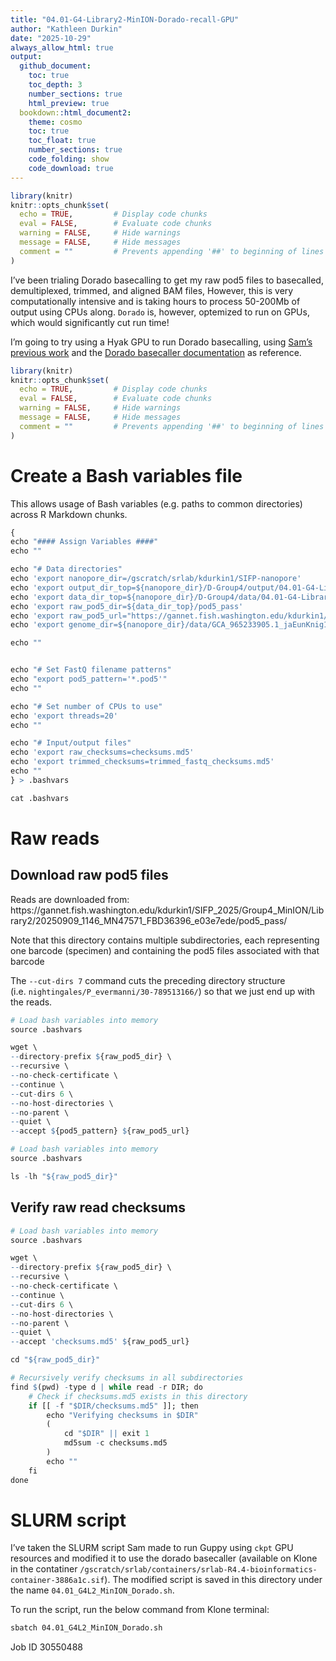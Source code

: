 ```yaml
---
title: "04.01-G4-Library2-MinION-Dorado-recall-GPU"
author: "Kathleen Durkin"
date: "2025-10-29"
always_allow_html: true
output: 
  github_document:
    toc: true
    toc_depth: 3
    number_sections: true
    html_preview: true 
  bookdown::html_document2:
    theme: cosmo
    toc: true
    toc_float: true
    number_sections: true
    code_folding: show
    code_download: true
---
```


```r
library(knitr)
knitr::opts_chunk$set(
  echo = TRUE,         # Display code chunks
  eval = FALSE,        # Evaluate code chunks
  warning = FALSE,     # Hide warnings
  message = FALSE,     # Hide messages
  comment = ""         # Prevents appending '##' to beginning of lines in code output
)
```

I've been trialing Dorado basecalling to get my raw pod5 files to basecalled, demultiplexed, trimmed, and aligned BAM files, However, this is very computationally intensive and is taking hours to process 50-200Mb of output using CPUs along. `Dorado` is, however, optemized to run on GPUs, which would significantly cut run time!

I'm going to try using a Hyak GPU to run Dorado basecalling, using [Sam's previous work](https://robertslab.github.io/sams-notebook/posts/2020/2020-09-04-Data-Wrangling---NanoPore-Fast5-Conversion-to-FastQ-of-C.bairdi-6129_403_26-on-Mox-with-GPU-Node/index.html) and the [Dorado basecaller documentation](https://software-docs.nanoporetech.com/dorado/latest/basecaller/basecall_overview/) as reference. 

```r
library(knitr)
knitr::opts_chunk$set(
  echo = TRUE,         # Display code chunks
  eval = FALSE,        # Evaluate code chunks
  warning = FALSE,     # Hide warnings
  message = FALSE,     # Hide messages
  comment = ""         # Prevents appending '##' to beginning of lines in code output
)
```


# Create a Bash variables file

This allows usage of Bash variables (e.g. paths to common directories) across R Markdown chunks.
```r
{
echo "#### Assign Variables ####"
echo ""

echo "# Data directories"
echo 'export nanopore_dir=/gscratch/srlab/kdurkin1/SIFP-nanopore'
echo 'export output_dir_top=${nanopore_dir}/D-Group4/output/04.01-G4-Library2-MinION-Dorado-recall-GPU'
echo 'export data_dir_top=${nanopore_dir}/D-Group4/data/04.01-G4-Library2-MinION-Dorado-recall-GPU'
echo 'export raw_pod5_dir=${data_dir_top}/pod5_pass'
echo 'export raw_pod5_url="https://gannet.fish.washington.edu/kdurkin1/SIFP_2025/Group4_MinION/Library2/20250909_1146_MN47571_FBD36396_e03e7ede/pod5_pass/"'
echo 'export genome_dir=${nanopore_dir}/data/GCA_965233905.1_jaEunKnig1.1/'

echo ""


echo "# Set FastQ filename patterns"
echo "export pod5_pattern='*.pod5'"
echo ""

echo "# Set number of CPUs to use"
echo 'export threads=20'
echo ""

echo "# Input/output files"
echo 'export raw_checksums=checksums.md5'
echo 'export trimmed_checksums=trimmed_fastq_checksums.md5'
echo ""
} > .bashvars

cat .bashvars
```


# Raw reads
## Download raw pod5 files

Reads are downloaded from: 
https://gannet.fish.washington.edu/kdurkin1/SIFP_2025/Group4_MinION/Library2/20250909_1146_MN47571_FBD36396_e03e7ede/pod5_pass/

Note that this directory contains multiple subdirectories, each representing one barcode (specimen) and containing the pod5 files associated with that barcode

The `--cut-dirs 7` command cuts the preceding directory structure (i.e. `nightingales/P_evermanni/30-789513166/`) so that we just end up with the reads.

```r
# Load bash variables into memory
source .bashvars

wget \
--directory-prefix ${raw_pod5_dir} \
--recursive \
--no-check-certificate \
--continue \
--cut-dirs 6 \
--no-host-directories \
--no-parent \
--quiet \
--accept ${pod5_pattern} ${raw_pod5_url}
```

```r
# Load bash variables into memory
source .bashvars

ls -lh "${raw_pod5_dir}"
```

## Verify raw read checksums
```r
# Load bash variables into memory
source .bashvars

wget \
--directory-prefix ${raw_pod5_dir} \
--recursive \
--no-check-certificate \
--continue \
--cut-dirs 6 \
--no-host-directories \
--no-parent \
--quiet \
--accept 'checksums.md5' ${raw_pod5_url}

cd "${raw_pod5_dir}"

# Recursively verify checksums in all subdirectories
find $(pwd) -type d | while read -r DIR; do
    # Check if checksums.md5 exists in this directory
    if [[ -f "$DIR/checksums.md5" ]]; then
        echo "Verifying checksums in $DIR"
        (
            cd "$DIR" || exit 1
            md5sum -c checksums.md5
        )
        echo ""
    fi
done
```

# SLURM script

I've taken the SLURM script Sam made to run Guppy using `ckpt` GPU resources and modified it to use the dorado basecaller (available on Klone in the contatiner `/gscratch/srlab/containers/srlab-R4.4-bioinformatics-container-3886a1c.sif`). The modified script is saved in this directory under the name `04.01_G4L2_MinION_Dorado.sh`.

To run the script, run the below command from Klone terminal:
```bash
sbatch 04.01_G4L2_MinION_Dorado.sh
```

Job ID 30550488